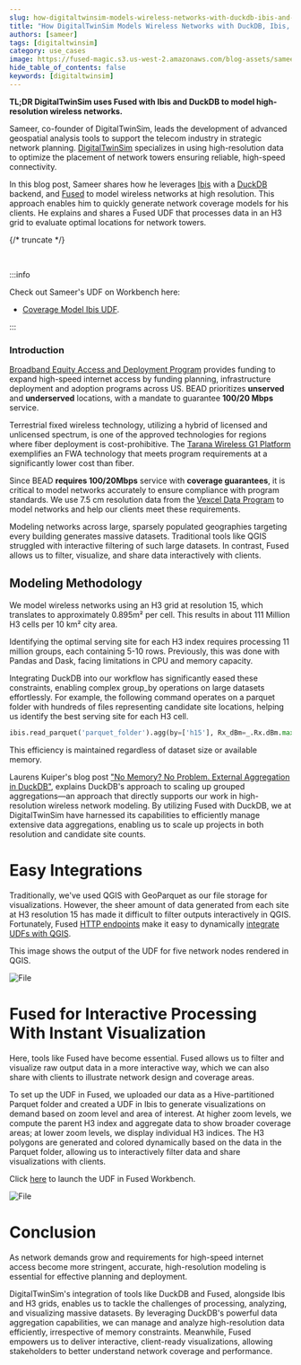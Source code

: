 ```yaml
---
slug: how-digitaltwinsim-models-wireless-networks-with-duckdb-ibis-and-fused
title: "How DigitalTwinSim Models Wireless Networks with DuckDB, Ibis, and Fused"
authors: [sameer]
tags: [digitaltwinsim]
category: use_cases
image: https://fused-magic.s3.us-west-2.amazonaws.com/blog-assets/sameer_social.png
hide_table_of_contents: false
keywords: [digitaltwinsim]
---
```


**TL;DR DigitalTwinSim uses Fused with Ibis and DuckDB to model high-resolution wireless networks.**

Sameer, co-founder of DigitalTwinSim, leads the development of advanced geospatial analysis tools to support the telecom industry in strategic network planning. [DigitalTwinSim](http://www.digitaltwinsim.com) specializes in using high-resolution data to optimize the placement of network towers ensuring reliable, high-speed connectivity.

In this blog post, Sameer shares how he leverages [Ibis](https://ibis-project.org/) with a [DuckDB](https://duckdb.org/) backend, and [Fused](https://www.fused.io/) to model wireless networks at high resolution. This approach enables him to quickly generate network coverage models for his clients. He explains and shares a Fused UDF that processes data in an H3 grid to evaluate optimal locations for network towers.



<LazyReactPlayer playsinline={true} className="video__player" playing={true} muted={true} controls height="100%" url="https://fused-magic.s3.us-west-2.amazonaws.com/blog-assets/sameer1.mp4" width="100%" />

{/* truncate */}

<br/>



:::info

Check out Sameer's UDF on Workbench here:
- [Coverage Model Ibis UDF](https://www.fused.io/workbench/catalog/Coverage_model_ibis-a5d96749-bda3-41b6-a549-95ea4fada856).

:::



### Introduction

[Broadband Equity Access and Deployment Program](https://broadbandusa.ntia.doc.gov/funding-programs/broadband-equity-access-and-deployment-bead-program) provides funding to expand high-speed internet access by funding planning, infrastructure deployment and adoption programs across US. BEAD prioritizes **unserved** and **underserved** locations, with a mandate to guarantee **100/20 Mbps** service.

Terrestrial fixed wireless technology, utilizing a hybrid of licensed and unlicensed spectrum, is one of the approved technologies for regions where fiber deployment is cost-prohibitive. The [Tarana Wireless G1 Platform](https://www.taranawireless.com/product/#g1-platform) exemplifies an FWA technology that meets program requirements at a significantly lower cost than fiber.

Since BEAD **requires 100/20Mbps** service with **coverage guarantees**, it is critical to model networks accurately to ensure compliance with program standards. We use 7.5 cm resolution data from the [Vexcel Data Program](https://vexceldata.com/) to model networks and help our clients meet these requirements.

Modeling networks across large, sparsely populated geographies targeting every building generates massive datasets. Traditional tools like QGIS struggled with interactive filtering of such large datasets. In contrast, Fused allows us to filter, visualize, and share data interactively with clients.

## Modeling Methodology

We model wireless networks using an H3 grid at resolution 15, which translates to approximately 0.895m² per cell. This results in about 111 Million H3 cells per 10 km² city area.

Identifying the optimal serving site for each H3 index requires processing 11 million groups, each containing 5-10 rows. Previously, this was done with Pandas and Dask, facing limitations in CPU and memory capacity.

Integrating DuckDB into our workflow has significantly eased these constraints, enabling complex group_by operations on large datasets effortlessly. For example, the following command operates on a parquet folder with hundreds of files representing candidate site locations, helping us identify the best serving site for each H3 cell.

```python useLineNumbers
ibis.read_parquet('parquet_folder').agg(by=['h15'], Rx_dBm=_.Rx.dBm.max())
```

This efficiency is maintained regardless of dataset size or available memory.

Laurens Kuiper's blog post ["No Memory? No Problem. External Aggregation in DuckDB"](https://duckdb.org/2024/03/29/external-aggregation), explains DuckDB's approach to scaling up grouped aggregations—an approach that directly supports our work in high-resolution wireless network modeling. By utilizing Fused with DuckDB, we at DigitalTwinSim have harnessed its capabilities to efficiently manage extensive data aggregations, enabling us to scale up projects in both resolution and candidate site counts.


# Easy Integrations

Traditionally, we've used QGIS with GeoParquet as our file storage for visualizations. However, the sheer amount of data generated from each site at H3 resolution 15 has made it difficult to filter outputs interactively in QGIS. Fortunately, Fused [HTTP endpoints](/core-concepts/run-udfs/run-small-udfs/#http-requests) make it easy to dynamically [integrate UDFs with QGIS](/tutorials/others/out/qgis/).

This image shows the output of the UDF for five network nodes rendered in QGIS.


<div style={{textAlign: 'center'}}>
<img src={ImageSameer2} alt="File"/>
</div>

# Fused for Interactive Processing With Instant Visualization

Here, tools like Fused have become essential. Fused allows us to filter and visualize raw output data in a more interactive way, which we can also share with clients to illustrate network design and coverage areas.

To set up the UDF in Fused, we uploaded our data as a Hive-partitioned Parquet folder and created a UDF in Ibis to generate visualizations on demand based on zoom level and area of interest. At higher zoom levels, we compute the parent H3 index and aggregate data to show broader coverage areas; at lower zoom levels, we display individual H3 indices. The H3 polygons are generated and colored dynamically based on the data in the Parquet folder, allowing us to interactively filter data and share visualizations with clients.

Click [here](https://www.fused.io/workbench/catalog/Coverage_model_ibis-a5d96749-bda3-41b6-a549-95ea4fada856) to launch the UDF in Fused Workbench.


<div style={{textAlign: 'center'}}>
<img src={ImageSameer1} alt="File" />
</div>




# Conclusion

As network demands grow and requirements for high-speed internet access become more stringent, accurate, high-resolution modeling is essential for effective planning and deployment.

DigitalTwinSim's integration of tools like DuckDB and Fused, alongside Ibis and H3 grids, enables us to tackle the challenges of processing, analyzing, and visualizing massive datasets. By leveraging DuckDB's powerful data aggregation capabilities, we can manage and analyze high-resolution data efficiently, irrespective of memory constraints. Meanwhile, Fused empowers us to deliver interactive, client-ready visualizations, allowing stakeholders to better understand network coverage and performance.
